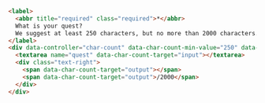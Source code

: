 ```html
<label>
  <abbr title="required" class="required">*</abbr>
  What is your quest?
  We suggest at least 250 characters, but no more than 2000 characters.
</label>
<div data-controller="char-count" data-char-count-min-value="250" data-char-count-max-value="2000">
  <textarea name="quest" data-char-count-target="input"></textarea>
  <div class="text-right">
    <span data-char-count-target="output"></span>
    <span data-char-count-target="output">/2000</span>
  </div>
</div>
```